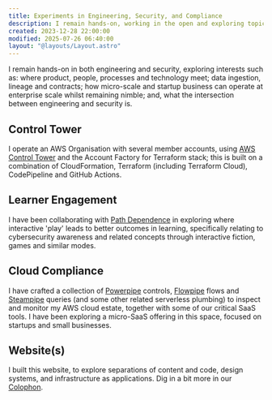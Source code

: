 ```yaml
---
title: Experiments in Engineering, Security, and Compliance
description: I remain hands-on, working in the open and exploring topics and technologies of interest - AWS Control Tower, cloud compliance, and hypermodern tooling
created: 2023-12-28 22:00:00
modified: 2025-07-26 06:40:00
layout: "@layouts/Layout.astro"
---
```


I remain hands-on in both engineering and security, exploring interests such as: where product, people, processes and technology meet; data ingestion, lineage and contracts; how micro-scale and startup business can operate at enterprise scale whilst remaining nimble; and, what the intersection between engineering and security is.

## Control Tower

I operate an AWS Organisation with several member accounts, using [AWS Control Tower](https://aws.amazon.com/controltower/) and the Account Factory for Terraform stack; this is built on a combination of CloudFormation, Terraform (including Terraform Cloud), CodePipeline and GitHub Actions.

## Learner Engagement

I have been collaborating with <span className="h-card">[Path Dependence](https://www.pathdependence.co.uk/)</span> in exploring where interactive 'play' leads to better outcomes in learning, specifically relating to cybersecurity awareness and related concepts through interactive fiction, games and similar modes.

## Cloud Compliance

I have crafted a collection of [Powerpipe](https://powerpipe.io) controls, [Flowpipe](https://flowpipe.io/) flows and [Steampipe](https://steampipe.io/) queries (and some other related serverless plumbing) to inspect and monitor my AWS cloud estate, together with some of our critical SaaS tools. I have been exploring a micro-SaaS offering in this space, focused on startups and small businesses.

## Website(s)

I built this website, to explore separations of content and code, design systems, and infrastructure as applications. Dig in a bit more in our <a class="link" href="/colophon/">Colophon</a>.
